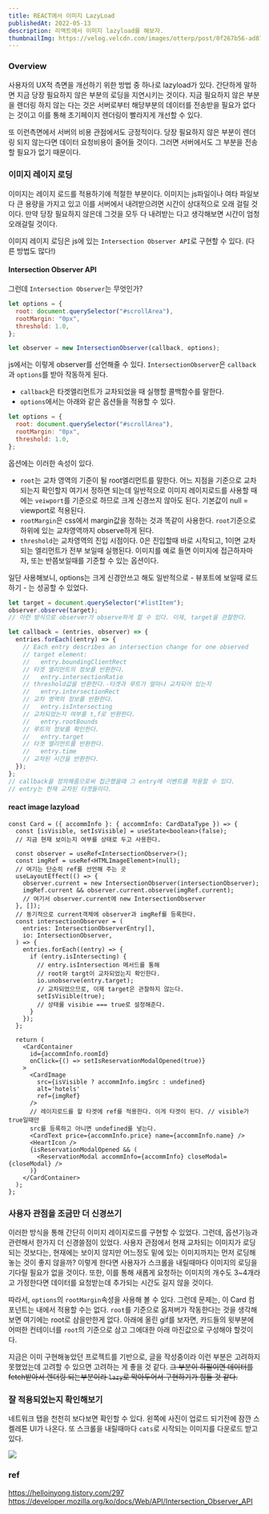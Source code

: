 ```yaml
---
title: REACT에서 이미지 LazyLoad
publishedAt: 2022-05-13
description: 리액트에서 이미지 lazyload를 해보자.
thumbnailImg: https://velog.velcdn.com/images/otterp/post/0f267b56-ad87-43b6-9ecc-90c412485dd2/image.gif
---
```


### Overview

사용자의 UX적 측면을 개선하기 위한 방법 중 하나로 lazyload가 있다. 간단하게 말하면 지금 당장 필요하지 않은 부분의 로딩을 지연시키는 것이다. 지금 필요하지 않은 부분을 렌더링 하지 않는 다는 것은 서버로부터 해당부분의 데이터를 전송받을 필요가 없다는 것이고 이를 통해 초기페이지 렌더링이 빨라지게 개선할 수 있다.

또 이런측면에서 서버의 비용 관점에서도 긍정적이다. 당장 필요하지 않은 부분이 렌더링 되지 않는다면 데이터 요청비용이 줄어들 것이다. 그러면 서버에서도 그 부분을 전송할 필요가 없기 때문이다.

### 이미지 레이지 로딩

이미지는 레이지 로드를 적용하기에 적절한 부분이다. 이미지는 js파일이나 여타 파일보다 큰 용량을 가지고 있고 이를 서버에서 내려받으려면 시간이 상대적으로 오래 걸릴 것이다. 만약 당장 필요하지 않은데 그것을 모두 다 내려받는 다고 생각해보면 시간이 엄청 오래걸릴 것이다.

이미지 레이지 로딩은 js에 있는 `Intersection Observer API`로 구현할 수 있다. (다른 방법도 많다!)

#### Intersection Observer API

그런데 `Intersection Observer`는 무엇인가?

```js
let options = {
  root: document.querySelector("#scrollArea"),
  rootMargin: "0px",
  threshold: 1.0,
};

let observer = new IntersectionObserver(callback, options);
```

js에서는 이렇게 observer를 선언해줄 수 있다. `IntersectionObserver`은 `callback`과 `options`를 받아 작동하게 된다.

- `callback`은 타겟엘리먼트가 교차되었을 때 실행할 콜백함수를 말한다.
- `options`에서는 아래와 같은 옵션들을 적용할 수 있다.

```js
let options = {
  root: document.querySelector("#scrollArea"),
  rootMargin: "0px",
  threshold: 1.0,
};
```

옵션에는 이러한 속성이 있다.

- `root`는 교차 영역의 기준이 될 root엘리먼트를 말한다. 어느 지점을 기준으로 교차되는지 확인할지 여기서 정하면 되는데 일반적으로 이미지 레이지로드를 사용할 때에는 `veiwport`를 기준으로 하므로 크게 신경쓰지 않아도 된다. 기본값이 null = viewport로 적용된다.
- `rootMargin`은 css에서 margin값을 정하는 것과 똑같이 사용한다. `root`기준으로 하위에 있는 교차영역까지 observe하게 된다.
- `threshold`는 교차영역의 진입 시점이다. 0은 진입할때 바로 시작되고, 1이면 교차되는 엘리먼트가 전부 보일때 실행된다. 이미지를 예로 들면 이미지에 접근하자마자, 또는 반쯤보일때를 기준할 수 있는 옵션이다.

일단 사용해보니, options는 크게 신경안쓰고 해도 일반적으로 - 뷰포트에 보일때 로드하기 - 는 성공할 수 있었다.

```js
let target = document.querySelector("#listItem");
observer.observe(target);
// 이런 방식으로 observer가 observe하게 할 수 있다. 이제, target을 관찰한다.

let callback = (entries, observer) => {
  entries.forEach((entry) => {
    // Each entry describes an intersection change for one observed
    // target element:
    //   entry.boundingClientRect
    // 타겟 엘리먼트의 정보를 반환한다.
    //   entry.intersectionRatio
    // threshold값을 반환한다.-타겟과 루트가 얼마나 교차되어 있는지
    //   entry.intersectionRect
    // 교차 영역의 정보를 반환한다.
    //   entry.isIntersecting
    // 교차되었는지 여부를 t,f로 반환한다.
    //   entry.rootBounds
    // 루트의 정보를 확인한다.
    //   entry.target
    // 타겟 엘리먼트를 반환한다.
    //   entry.time
    // 교차된 시간을 반환한다.
  });
};
// callback을 정의해줌으로써 접근했을때 그 entry에 이벤트를 적용할 수 있다.
// entry는 현재 교차된 타겟들이다.
```

#### react image lazyload

```tsx
const Card = ({ accommInfo }: { accommInfo: CardDataType }) => {
  const [isVisible, setIsVisible] = useState<boolean>(false);
  // 지금 현재 보이는지 여부를 상태로 두고 사용한다.

  const observer = useRef<IntersectionObserver>();
  const imgRef = useRef<HTMLImageElement>(null);
  // 여기는 단순히 ref를 선언해 주는 곳
  useLayoutEffect(() => {
    observer.current = new IntersectionObserver(intersectionObserver);
    imgRef.current && observer.current.observe(imgRef.current);
    // 여기서 observer.current에 new IntersectionObserver
  }, []);
  // 동기적으로 current객체에 observer과 imgRef를 등록한다.
  const intersectionObserver = (
    entries: IntersectionObserverEntry[],
    io: IntersectionObserver,
  ) => {
    entries.forEach((entry) => {
      if (entry.isIntersecting) {
        // entry.isIntersection 메서드를 통해
        // root와 targt이 교차되었는지 확인한다.
        io.unobserve(entry.target);
        // 교차되었으므로, 이제 target은 관찰하지 않는다.
        setIsVisible(true);
        // 상태를 visibie === true로 설정해준다.
      }
    });
  };

  return (
    <CardContainer
      id={accommInfo.roomId}
      onClick={() => setIsReservationModalOpened(true)}
    >
      <CardImage
        src={isVisible ? accommInfo.imgSrc : undefined}
        alt='hotels'
        ref={imgRef}
      />
      // 레이지로드를 할 타겟에 ref를 적용한다. 이게 타겟이 된다. // visible가 true일때만
      src를 등록하고 아니면 undefined를 넣는다.
      <CardText price={accommInfo.price} name={accommInfo.name} />
      <HeartIcon />
      {isReservationModalOpened && (
        <ReservationModal accommInfo={accommInfo} closeModal={closeModal} />
      )}
    </CardContainer>
  );
};
```

### 사용자 관점을 조금만 더 신경쓰기

이러한 방식을 통해 간단히 이미지 레이지로드를 구현할 수 있었다. 그런데, 옵션기능과 관련해서 한가지 더 신경쓸점이 있었다. 사용자 관점에서 현재 교차되는 이미지가 로딩되는 것보다는, 현재에는 보이지 않지만 어느정도 밑에 있는 이미지까지는 먼저 로딩해놓는 것이 좋지 않을까? 이렇게 한다면 사용자가 스크롤을 내릴때마다 이미지의 로딩을 기다릴 필요가 없을 것이다. 또한, 이를 통해 새롭게 요청하는 이미지의 개수도 3~4개라고 가정한다면 데이터를 요청받는데 추가되는 시간도 길지 않을 것이다.

따라서, `options`의 `rootMargin`속성을 사용해 볼 수 있다.
그런데 문제는, 이 Card 컴포넌트는 내에서 적용할 수는 없다. `root`를 기준으로 옵져버가 작동한다는 것을 생각해보면 여기에는 root로 삼을만한게 없다. 아래에 올린 gif를 보자면, 카드들의 윗부분에 어떠한 컨테이너를 `root`의 기준으로 삼고 그에대한 아래 마진값으로 구성해야 할것이다.

지금은 이미 구현해놓았던 프로젝트를 기반으로, 글을 작성중이라 이런 부분은 고려하지 못했었는데 고려할 수 있으면 고려하는 게 좋을 것 같다. ~~그 부분이 하필이면 데이터를 fetch받아서 렌더링 되는부분이라 `lazy`로 막아두어서 구현하기가 힘들 것 같다.~~

### 잘 적용되었는지 확인해보기

네트워크 탭을 천천히 보다보면 확인할 수 있다.
왼쪽에 사진이 업로드 되기전에 잠깐 스켈레톤 UI가 나온다. 또 스크롤을 내릴때마다 `cats`로 시작되는 이미지를 다운로드 받고 있다.

![](https://velog.velcdn.com/images/otterp/post/0f267b56-ad87-43b6-9ecc-90c412485dd2/image.gif)

### ref

https://helloinyong.tistory.com/297
https://developer.mozilla.org/ko/docs/Web/API/Intersection_Observer_API

